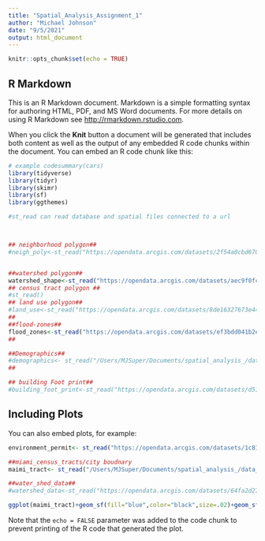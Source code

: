 ```yaml
---
title: "Spatial_Analysis_Assignment_1"
author: "Michael Johnson"
date: "9/5/2021"
output: html_document
---
```


```r
knitr::opts_chunk$set(echo = TRUE)
```

## R Markdown

This is an R Markdown document. Markdown is a simple formatting syntax for authoring HTML, PDF, and MS Word documents. For more details on using R Markdown see <http://rmarkdown.rstudio.com>.

When you click the **Knit** button a document will be generated that includes both content as well as the output of any embedded R code chunks within the document. You can embed an R code chunk like this:

```r
# example codesummary(cars)
library(tidyverse)
library(tidyr)
library(skimr)
library(sf)
library(ggthemes)
```
```r
#st_read can read database and spatial files connected to a url



## neighborhood polygon##
#neigh_poly<-st_read("https://opendata.arcgis.com/datasets/2f54a0cbd67046f2bd100fb735176e6c_0.geojson")


##watershed polygon##
watershed_shape<-st_read("https://opendata.arcgis.com/datasets/aec9f0fc40e548f9be12e91565191a1f_0.geojson")
## census tract polygon ##
#st_read()
## land use polygon##
#land_use<-st_read("https://opendata.arcgis.com/datasets/8de16327673e444a91c1df491fefef5f_0.geojson")
##
##flood-zones##
flood_zones<-st_read("https://opendata.arcgis.com/datasets/ef3bdd041b2e424695eb4dfe965966c4_0.geojson")
##

##Demographics##
#demographics<- st_read("/Users/MJSuper/Documents/spatial_analysis_/data_sets/tl_2019_12_tract")
##

## building Foot print##
#building_foot_print<-st_read("https://opendata.arcgis.com/datasets/d511e9ebc5aa4f49a23ff5fa2fb99786_0.geojson")


```
## Including Plots

You can also embed plots, for example:
```r
environment_permit<- st_read("https://opendata.arcgis.com/datasets/1c81f3c9fafb4a92bceb73207ec225dd_1.geojson")

##miami_census_tracts/city boudnary
maimi_tract<- st_read("/Users/MJSuper/Documents/spatial_analysis_/data_sets/Miami_v1.1")

##water_shed_data##
#watershed_data<-st_read("https://opendata.arcgis.com/datasets/64fa2d27610344a995e989d2ea2b9f7a_12.geojson")

```
```r
ggplot(maimi_tract)+geom_sf(fill="blue",color="black",size=.02)+geom_sf(data=flood_zone,size =.01,color="pink")+ geom_sf(data=environment_permit,size=.01,color="dark green",alpha=.5)+ geom_sf(data= watershed_shape,size=.01) #+ geom_sf(data = neigh_poly, fill = NA, color ="gray")#+ geom_sf(data =demographics,size =.01)
```

Note that the `echo = FALSE` parameter was added to the code chunk to prevent printing of the R code that generated the plot.
